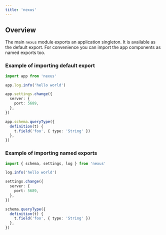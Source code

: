 ```yaml
---
title: 'nexus'
---
```


## Overview

The main `nexus` module exports an application singleton. It is available as the default export. For convenience you can import the app components as named exports too.

### Example of importing default export

```ts
import app from 'nexus'

app.log.info('hello world')

app.settings.change({
  server: {
    port: 5689,
  },
})

app.schema.queryType({
  definition(t) {
    t.field('foo', { type: 'String' })
  },
})
```

### Example of importing named exports

```ts
import { schema, settings, log } from 'nexus'

log.info('hello world')

settings.change({
  server: {
    port: 5689,
  },
})

schema.queryType({
  definition(t) {
    t.field('foo', { type: 'String' })
  },
})
```
